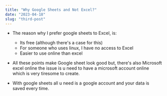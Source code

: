 ```yaml
---
title: "Why Google Sheets and Not Excel?"
date: "2023-04-18"
slug: "third-post"
---
```


- The reason why I prefer google sheets to Excel, is:
    - Its free (although there's a case for this)
    - For someone who uses linux, I have no access to Excel
    - Easier to use online than excel
    
- All these points make Google sheet look good but, there's also Microsoft excel online the issue is u need to have a microsoft account online which is very tiresome to create. 
- With google sheets all u need is a google account and your data is saved every time.

